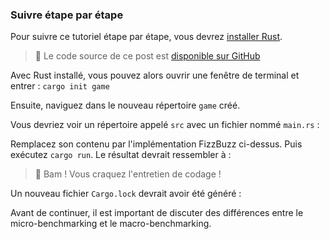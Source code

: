 
### Suivre étape par étape

Pour suivre ce tutoriel étape par étape, vous devrez [installer Rust](https://rustup.rs/).

> 🐰 Le code source de ce post est [disponible sur GitHub](https://github.com/bencherdev/bencher/tree/main/examples/rust/bench)

Avec Rust installé, vous pouvez alors ouvrir une fenêtre de terminal et entrer : `cargo init game`

Ensuite, naviguez dans le nouveau répertoire `game` créé.

<GameTree />

Vous devriez voir un répertoire appelé `src` avec un fichier nommé `main.rs` :

<HelloWorld />

Remplacez son contenu par l'implémentation FizzBuzz ci-dessus. Puis exécutez `cargo run`.
Le résultat devrait ressembler à :

<FizzBuzzOutput />

> 🐰 Bam ! Vous craquez l'entretien de codage !

Un nouveau fichier `Cargo.lock` devrait avoir été généré :

<GameLockTree />

Avant de continuer, il est important de discuter des différences entre le micro-benchmarking et le macro-benchmarking.
